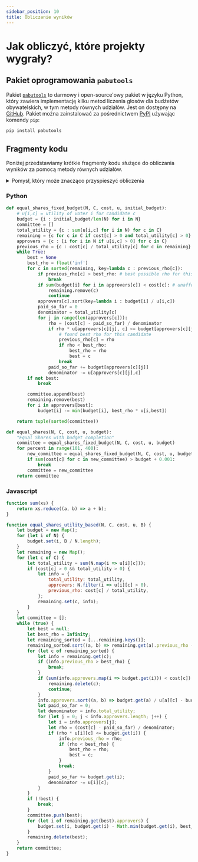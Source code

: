 ```yaml
---
sidebar_position: 10
title: Obliczanie wyników
---
```



# Jak obliczyć, które projekty wygrały?

<!-- Todo: talk about using floats or fractions. -->

## Pakiet oprogramowania `pabutools`

Pakiet [`pabutools`](https://github.com/pbvoting/pabutools) to darmowy i open-source'owy pakiet w języku Python, który zawiera implementację kilku metod liczenia głosów dla budżetów obywatelskich, w tym metody równych udziałów.
Jest on dostępny na [GitHub](https://github.com/pbvoting/pabutools).
Pakiet można zainstalować za pośrednictwem [PyPI](https://pypi.org/project/pabutools/) używając komendy `pip`:

```bash
pip install pabutools
```

## Fragmenty kodu

Poniżej przedstawiamy krótkie fragmenty kodu służące do obliczania wyników za pomocą metody równych udziałów.

<details>
<summary>Pomysł, który może znacząco przyspieszyć obliczenia</summary>
<div>
<p>
Algorytm musi wielokrotnie obliczać „<a href="../explanation">efektywną liczbę głosów</a>" dla każdego projektu.
Jest to kosztowna operacja. Tę część można przyspieszyć, przeliczając efektywną liczbę głosów tylko w określonych przypadkach. 
</p>
<p>
Główną obserwacją jest to, że efektywna liczba głosów <em>może się tylko zmniejszać</em> w kolejnych rundach algorytmu.
Możemy zatem zastosować następującą technikę:
zaczynamy od projektu, który miał największą efektywną liczbę głosów w poprzedniej rundzie.
Ponownie obliczamy efektywną liczbę głosów dla tego projektu.
Następnie porównujemy jego nową efektywną liczbę głosów z
drugą co do wielkości efektywną liczbą głosów z poprzedniej rundy.
Jeśli nowa efektywna liczba głosów jest wyższa niż efektywna liczba głosów drugiego w kolejności projektu,
to wiemy, że znaleźliśmy projekt z najwyższą efektywną liczbą głosów w obecnej rundzie
(ponieważ wszystkie inne projekty miały wcześniej niższą efektywną liczbę głosów, która w międzyczasie mogła się jeszcze zmniejszyć).
Dlatego możemy taki projekt od razu wybrać.
</p>
<p>
Ta optymalizacja jest stosowana we fragmentach kodu przedstawionych poniżej.
</p>
</div>
</details>

### Python

```python
def equal_shares_fixed_budget(N, C, cost, u, initial_budget):
    # u[i,c] = utility of voter i for candidate c
    budget = {i : initial_budget/len(N) for i in N}
    committee = []
    total_utility = {c : sum(u[i,c] for i in N) for c in C}
    remaining = {c for c in C if cost[c] > 0 and total_utility[c] > 0} # throw away dummy candidates
    approvers = {c : [i for i in N if u[i,c] > 0] for c in C}
    previous_rho = {c : cost[c] / total_utility[c] for c in remaining}
    while True:
        best = None
        best_rho = float('inf')
        for c in sorted(remaining, key=lambda c : previous_rho[c]):
            if previous_rho[c] > best_rho: # best possible rho for this round still isn't good enough
                break
            if sum(budget[i] for i in approvers[c]) < cost[c]: # unaffordable, can delete
                remaining.remove(c)
                continue
            approvers[c].sort(key=lambda i : budget[i] / u[i,c])
            paid_so_far = 0
            denominator = total_utility[c]
            for j in range(len(approvers[c])):
                rho = (cost[c] - paid_so_far) / denominator
                if rho * u[approvers[c][j], c] <= budget[approvers[c][j]]:
                    # found best rho for this candidate
                    previous_rho[c] = rho
                    if rho < best_rho:
                        best_rho = rho
                        best = c
                    break
                paid_so_far += budget[approvers[c][j]]
                denominator -= u[approvers[c][j],c]
        if not best:
            break

        committee.append(best)
        remaining.remove(best)
        for i in approvers[best]:
            budget[i] -= min(budget[i], best_rho * u[i,best])

    return tuple(sorted(committee))

def equal_shares(N, C, cost, u, budget):
    "Equal Shares with budget completion"
    committee = equal_shares_fixed_budget(N, C, cost, u, budget)
    for percent in range(101, 400):
        new_committee = equal_shares_fixed_budget(N, C, cost, u, budget * percent / 100)
        if sum(cost[c] for c in new_committee) > budget + 0.001:
            break
        committee = new_committee
    return committee
```

### Javascript

```javascript
function sum(xs) {
    return xs.reduce((a, b) => a + b);
}

function equal_shares_utility_based(N, C, cost, u, B) {
    let budget = new Map();
    for (let i of N) {
        budget.set(i, B / N.length);
    }
    let remaining = new Map();
    for (let c of C) {
        let total_utility = sum(N.map(i => u[i][c]));
        if (cost[c] > 0 && total_utility > 0) {
            let info = {
                total_utility: total_utility,
                approvers: N.filter(i => u[i][c] > 0),
                previous_rho: cost[c] / total_utility,
            };
            remaining.set(c, info);
        }
    }
    let committee = [];
    while (true) {
        let best = null;
        let best_rho = Infinity;
        let remaining_sorted = [...remaining.keys()];
        remaining_sorted.sort((a, b) => remaining.get(a).previous_rho - remaining.get(b).previous_rho);
        for (let c of remaining_sorted) {
            let info = remaining.get(c);
            if (info.previous_rho > best_rho) {
                break;
            }
            if (sum(info.approvers.map(i => budget.get(i))) < cost[c]) {
                remaining.delete(c);
                continue;
            }
            info.approvers.sort((a, b) => budget.get(a) / u[a][c] - budget.get(b) / u[b][c]);
            let paid_so_far = 0;
            let denominator = info.total_utility;
            for (let j = 0; j < info.approvers.length; j++) {
                let i = info.approvers[j];
                let rho = (cost[c] - paid_so_far) / denominator;
                if (rho * u[i][c] <= budget.get(i)) {
                    info.previous_rho = rho;
                    if (rho < best_rho) {
                        best_rho = rho;
                        best = c;
                    }
                    break;
                }
                paid_so_far += budget.get(i);
                denominator -= u[i][c];
            }
        }
        if (!best) {
            break;
        }
        committee.push(best);
        for (let i of remaining.get(best).approvers) {
            budget.set(i, budget.get(i) - Math.min(budget.get(i), best_rho * u[i][best]));
        }
        remaining.delete(best);
    }
    return committee;
}
```
